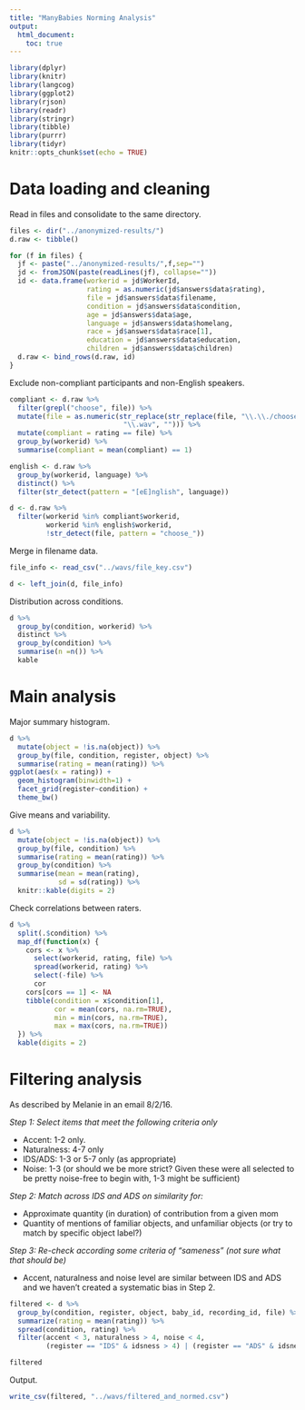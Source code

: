 ```yaml
---
title: "ManyBabies Norming Analysis"
output: 
  html_document:
    toc: true
---
```


```r
library(dplyr)
library(knitr)
library(langcog)
library(ggplot2)
library(rjson)
library(readr)
library(stringr)
library(tibble)
library(purrr)
library(tidyr)
knitr::opts_chunk$set(echo = TRUE)
```

# Data loading and cleaning

Read in files and consolidate to the same directory. 

```r
files <- dir("../anonymized-results/")
d.raw <- tibble()

for (f in files) {
  jf <- paste("../anonymized-results/",f,sep="")
  jd <- fromJSON(paste(readLines(jf), collapse=""))
  id <- data.frame(workerid = jd$WorkerId, 
                   rating = as.numeric(jd$answers$data$rating),
                   file = jd$answers$data$filename,
                   condition = jd$answers$data$condition,
                   age = jd$answers$data$age,
                   language = jd$answers$data$homelang,
                   race = jd$answers$data$race[1],
                   education = jd$answers$data$education,
                   children = jd$answers$data$children)
  d.raw <- bind_rows(d.raw, id)
}
```

Exclude non-compliant participants and non-English speakers. 

```r
compliant <- d.raw %>% 
  filter(grepl("choose", file)) %>%
  mutate(file = as.numeric(str_replace(str_replace(file, "\\.\\./choose_", ""), 
                            "\\.wav", ""))) %>%
  mutate(compliant = rating == file) %>%
  group_by(workerid) %>%
  summarise(compliant = mean(compliant) == 1)

english <- d.raw %>% 
  group_by(workerid, language) %>%
  distinct() %>%
  filter(str_detect(pattern = "[eE]nglish", language))

d <- d.raw %>%
  filter(workerid %in% compliant$workerid, 
         workerid %in% english$workerid, 
         !str_detect(file, pattern = "choose_"))
```

Merge in filename data. 

```r
file_info <- read_csv("../wavs/file_key.csv")

d <- left_join(d, file_info)  
```

Distribution across conditions. 

```r
d %>% 
  group_by(condition, workerid) %>%
  distinct %>%
  group_by(condition) %>%
  summarise(n =n()) %>%
  kable
```

# Main analysis

Major summary histogram.

```r
d %>%
  mutate(object = !is.na(object)) %>%
  group_by(file, condition, register, object) %>%
  summarise(rating = mean(rating)) %>%
ggplot(aes(x = rating)) + 
  geom_histogram(binwidth=1) + 
  facet_grid(register~condition) + 
  theme_bw()
```

Give means and variability.

```r
d %>%
  mutate(object = !is.na(object)) %>%
  group_by(file, condition) %>%
  summarise(rating = mean(rating)) %>%
  group_by(condition) %>%
  summarise(mean = mean(rating),
            sd = sd(rating)) %>%
  knitr::kable(digits = 2)
```



Check correlations between raters.

```r
d %>%
  split(.$condition) %>%
  map_df(function(x) {
    cors <- x %>% 
      select(workerid, rating, file) %>% 
      spread(workerid, rating) %>%
      select(-file) %>%
      cor
    cors[cors == 1] <- NA
    tibble(condition = x$condition[1], 
           cor = mean(cors, na.rm=TRUE), 
           min = min(cors, na.rm=TRUE), 
           max = max(cors, na.rm=TRUE))
  }) %>%
  kable(digits = 2)
```

# Filtering analysis

As described by Melanie in an email 8/2/16.

*Step 1: Select items that meet the following criteria only*

- Accent: 1-2 only.
- Naturalness: 4-7 only
- IDS/ADS: 1-3 or 5-7 only (as appropriate)
- Noise: 1-3 (or should we be more strict? Given these were all selected to be pretty noise-free to begin with, 1-3 might be sufficient)

*Step 2: Match across IDS and ADS on similarity for:*

- Approximate quantity (in duration) of contribution from a given mom
- Quantity of mentions of familiar objects, and unfamiliar objects (or try to match by specific object label?)

*Step 3: Re-check according some criteria of "sameness" (not sure what that should be)* 

- Accent, naturalness and noise level are similar between IDS and ADS and we haven't created a systematic bias in Step 2.

```r
filtered <- d %>%
  group_by(condition, register, object, baby_id, recording_id, file) %>%
  summarize(rating = mean(rating)) %>%
  spread(condition, rating) %>%
  filter(accent < 3, naturalness > 4, noise < 4,
         (register == "IDS" & idsness > 4) | (register == "ADS" & idsness < 4))

filtered
```

Output. 

```r
write_csv(filtered, "../wavs/filtered_and_normed.csv")
```


